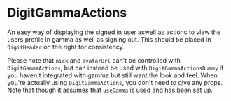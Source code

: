 
<Meta
    title="Others/DigitGammaActions"
    component={DigitGammaActions}
/>

# DigitGammaActions
An easy way of displaying the signed in user aswell as actions to view the users profile in gamma as well as signing out. This should be placed in `DigitHeader` on the right for consistency.

Please note that `nick` and `avatarUrl` can't be controlled with `DigitGammaActions`, but can instead be used with `DigitGammaActionsDummy` if you haven't integrated with gamma but still want the look and feel. When you're actually using `DigitGammaActions`, you don't need to give any props. Note that though it assumes that `useGamma` is used and has been set up.

<Preview>
    <Story name="gamma actions no avatar">
        <DigitGammaActionsDummy nick="Sven"/>
    </Story>
    <Story name="gamma actions avatar">
        <DigitGammaActionsDummy nick="Portals" avatarUrl="https://i.imgur.com/RWTnpiq.gif"/>
    </Story>
</Preview>


<Props of={DigitGammaActions} />
